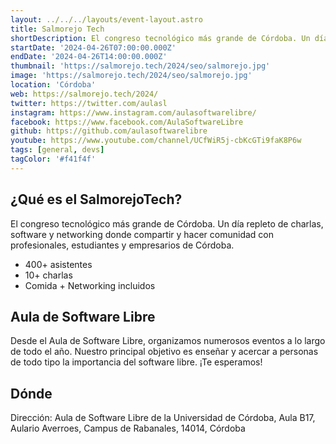 ```yaml
---
layout: ../../../layouts/event-layout.astro
title: Salmorejo Tech
shortDescription: El congreso tecnológico más grande de Córdoba. Un día repleto de charlas, software y networking donde compartir y hacer comunidad con profesionales, estudiantes y empresarios de Córdoba.
startDate: '2024-04-26T07:00:00.000Z'
endDate: '2024-04-26T14:00:00.000Z'
thumbnail: 'https://salmorejo.tech/2024/seo/salmorejo.jpg'
image: 'https://salmorejo.tech/2024/seo/salmorejo.jpg'
location: 'Córdoba'
web: https://salmorejo.tech/2024/
twitter: https://twitter.com/aulasl
instagram: https://www.instagram.com/aulasoftwarelibre/
facebook: https://www.facebook.com/AulaSoftwareLibre
github: https://github.com/aulasoftwarelibre
youtube: https://www.youtube.com/channel/UCfWiR5j-cbKcGTi9faK8P6w
tags: [general, devs]
tagColor: '#f41f4f'
---
```



## ¿Qué es el SalmorejoTech? 

El congreso tecnológico más grande de Córdoba. Un día repleto de charlas, software y networking donde compartir y hacer comunidad con profesionales, estudiantes y empresarios de Córdoba.

- 400+ asistentes
- 10+ charlas
- Comida + Networking incluidos

## Aula de Software Libre 

Desde el Aula de Software Libre, organizamos numerosos eventos a lo largo de todo el año. Nuestro principal objetivo es enseñar y acercar a personas de todo tipo la importancia del software libre. ¡Te esperamos!

## Dónde

Dirección: Aula de Software Libre de la Universidad de Córdoba, Aula B17, Aulario Averroes, Campus de Rabanales, 14014, Córdoba

<GoogleMap
  src="https://www.google.com/maps/embed?pb=!1m18!1m12!1m3!1d3147.6962218983613!2d-4.721466099999999!3d37.91416259999999!2m3!1f0!2f0!3f0!3m2!1i1024!2i768!4f13.1!3m3!1m2!1s0xd6ce070a8609fe1%3A0x7cd7a2dbda19c344!2sAula%20de%20Software%20Libre%20de%20la%20Universidad%20de%20C%C3%B3rdoba!5e0!3m2!1ses!2ses!4v1669009917207!5m2!1ses!2ses"
  ariaLabel="Aula de Software Libre de la Universidad de Córdoba, Aula B17, Aulario Averroes, Campus de Rabanales, 14014, Córdoba"
/>
